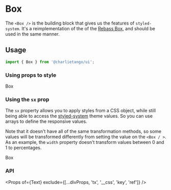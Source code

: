 
<Meta title="Components|Box" component={Box} />

# Box

The `<Box />` is the building block that gives us the features of `styled-system`. It's a
reimplementation of the of the [Rebass Box](https://rebassjs.org/box), and should be used in the
same manner.

## Usage

```jsx harmony
import { Box } from '@charlietango/ui';
```

### Using props to style

<Preview>
  <Box p={5} fontSize={4} width={[1, 1, 0.5]} color="white" bg="blue">
    Box
  </Box>
</Preview>

### Using the `sx` prop

The `sx` property allows you to apply styles from a CSS object, while still being able to access the
[styled-system](https://styled-system.com/) theme values. So you can use arrays to define the
responsive values.

Note that it doesn't have all of the same transformation methods, so some values will be transformed
differently from setting the value on the `<Box / >`. As an example, the `width` property doesn't
transform values between 0 and 1 to percentages.

<Preview>
  <Box
    sx={{
      p: 5,
      fontSize: 4,
      width: ['100%', null, '50%'],
      color: 'white',
      bg: 'blue',
    }}
  >
    Box
  </Box>
</Preview>

### API

<Props of={Text} exclude={[...divProps, 'tx', '__css', 'key', 'ref']} />
